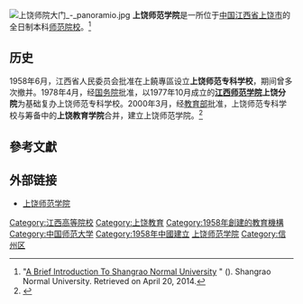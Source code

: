 {{高校
| name = 上饶师范学院<br>Shangrao Normal University
| motto = 学高为师，身正为范
| image= 
| rector = 
| secretary = 陈洪生<ref>{{cite web |author1=中国共产党江西省委员会组织部（江西组工微讯） |title=江西一所省属高校主要负责同志调整 |url=http://jx.sina.com.cn/news/zzrs/2020-05-20/detail-iirczymk2653210.shtml |website=新浪江西 |accessdate=2020-05-20 |archive-date=2021-11-19 |archive-url=https://web.archive.org/web/20211119051154/http://jx.sina.com.cn/news/zzrs/2020-05-20/detail-iirczymk2653210.shtml |dead-url=no }}</ref>
| president = 詹世友 教授<ref>{{cite web |author1=中国江西网 |title=江西公布一批人事任免 王国强任省公安厅常务副厅长 |url=https://jiangxi.jxnews.com.cn/system/2015/04/03/013739165.shtml |website=江西新闻网 |accessdate=2015-04-03 |archive-date=2021-11-19 |archive-url=https://web.archive.org/web/20211119051107/https://jiangxi.jxnews.com.cn/system/2015/04/03/013739165.shtml |dead-url=no }}</ref>
| vice-president =
| type = 公立
| established = 2000年（本科院校成立）
| location = {{CHN}}[[江西省|江西省]][[上饶市|上饶市]][[信州区|信州区]]志敏大道401号
| students = 16984人（2020年）<ref name="学校">{{cite web |author1=上饶师范学院官方网站 |title=学校简介 |url=http://www.sru.edu.cn/html/2016/10-23/n545731.html |website=上饶师范学院官方网站 |accessdate=2020-12-31 |archive-date=2021-11-19 |archive-url=https://web.archive.org/web/20211119051101/http://www.sru.edu.cn/html/2016/10-23/n545731.html |dead-url=no }}</ref>
| staff = 1293人（2020年）<ref name="学校" />
| school color = 紫色
| label_color = 
| campus = 市区
| address = 
| telephone =
| area = 
| sports =
| mascot =
| website = http://www.sru.jx.cn/
| border_color =
| box_width =
}}
[[File:上饶师院大门_-_panoramio.jpg|thumb]]
'''上饶师范学院'''是一所位于[[中华人民共和国|中国]][[江西省|江西省]][[上饶市|上饶市]]的全日制本科[[中國大陸師範院校列表|师范院校]]。<ref name=Briefintro>"[http://db.sru.jx.cn/xxjj/gaikuangenglish.htm A Brief Introduction To Shangrao Normal University] {{WebCite|url=https://www.webcitation.org/6Oyguz54m?url=http://db.sru.jx.cn/xxjj/gaikuangenglish.htm |date=20140420151157 |dateformat=iso }}" (). Shangrao Normal University. Retrieved on April 20, 2014.</ref>

== 历史 ==
1958年6月，江西省人民委员会批准在上饒專區设立'''上饶师范专科学校'''，期间曾多次撤并。1978年4月，经[[中华人民共和国国务院|国务院]]批准，以1977年10月成立的'''[[江西师范大学|江西师范学院]]上饶分院'''为基础复办上饶师范专科学校。2000年3月，经[[中华人民共和国教育部|教育部]]批准，上饶师范专科学校与筹备中的'''上饶教育学院'''合并，建立上饶师范学院。<ref>{{cite web |author1=[[中华人民共和国教育部|中华人民共和国教育部]] |title=关于同意建立上饶师范学院的通知 |url=http://www.moe.gov.cn/srcsite/A03/s7050/200003/t20000321_162213.html |website=中华人民共和国教育部 |accessdate=2000-03-21 |archive-date=2021-11-19 |archive-url=https://web.archive.org/web/20211119051153/http://www.moe.gov.cn/srcsite/A03/s7050/200003/t20000321_162213.html |dead-url=no }}</ref>

==參考文獻==
{{reflist}}

==外部链接==
* {{zh-cn icon}} [http://www.sru.jx.cn/ 上饶师范学院]{{Wayback|url=http://www.sru.jx.cn/ |date=20200922021708 }}

{{江西高等院校}}

[[Category:江西高等院校|Category:江西高等院校]]
[[Category:上饶教育|Category:上饶教育]]
[[Category:1958年創建的教育機構|Category:1958年創建的教育機構]]
[[Category:中国师范大学|Category:中国师范大学]]
[[Category:1958年中國建立|Category:1958年中國建立]]
[[Category:上饶师范学院|]]
[[Category:信州区|Category:信州区]]